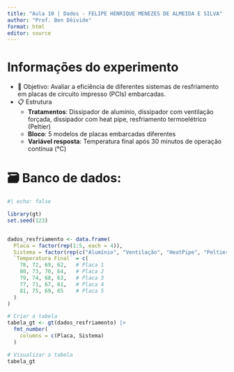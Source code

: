 ```yaml
---
title: "Aula 10 | Dados - FELIPE HENRIQUE MENEZES DE ALMEIDA E SILVA"
author: "Prof. Ben Dêivide"
format: html
editor: source
---
```


# Informações do experimento

- 🎯 Objetivo: Avaliar a eficiência de diferentes sistemas de resfriamento em placas de circuito impresso (PCIs) embarcadas. 
- 📋 Estrutura
   - **Tratamentos**: Dissipador de alumínio, dissipador com ventilação forçada, dissipador com heat pipe, resfriamento termoelétrico (Peltier)
   - **Bloco**: 5 modelos de placas embarcadas diferentes
   - **Variável resposta**: Temperatura final após 30 minutos de operação contínua (°C)

#  🗃 Banco de dados:

```r
#| echo: false

library(gt)
set.seed(123)


dados_resfriamento <- data.frame(
  Placa = factor(rep(1:5, each = 4)),
  Sistema = factor(rep(c("Alumínio", "Ventilação", "HeatPipe", "Peltier"), times = 5)),
  `Temperatura Final` = c(
    78, 72, 69, 62,   # Placa 1
    80, 73, 70, 64,   # Placa 2
    79, 74, 68, 63,   # Placa 3
    77, 71, 67, 61,   # Placa 4
    81, 75, 69, 65    # Placa 5
  )
)

# Criar a tabela
tabela_gt <- gt(dados_resfriamento) |>
  fmt_number(
    columns = c(Placa, Sistema)
  )

# Visualizar a tabela
tabela_gt
```

